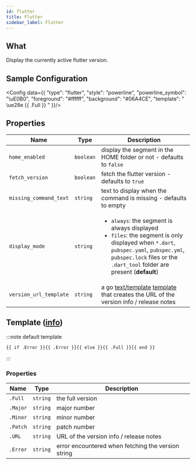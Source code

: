 ```yaml
---
id: flutter
title: Flutter
sidebar_label: Flutter
---
```


## What

Display the currently active flutter version.

## Sample Configuration


<Config data={{
  "type": "flutter",
  "style": "powerline",
  "powerline_symbol": "\uE0B0",
  "foreground": "#ffffff",
  "background": "#06A4CE",
  "template": " \ue28e {{ .Full }} "
}}/>

## Properties

| Name                   | Type      | Description                                                                                                                                                                                                                        |
| ---------------------- | --------- | ---------------------------------------------------------------------------------------------------------------------------------------------------------------------------------------------------------------------------------- |
| `home_enabled`         | `boolean` | display the segment in the HOME folder or not - defaults to `false`                                                                                                                                                                |
| `fetch_version`        | `boolean` | fetch the flutter version - defaults to `true`                                                                                                                                                                                     |
| `missing_command_text` | `string`  | text to display when the command is missing - defaults to empty                                                                                                                                                                    |
| `display_mode`         | `string`  | <ul><li>`always`: the segment is always displayed</li><li>`files`: the segment is only displayed when `*.dart`, `pubspec.yaml`, `pubspec.yml`, `pubspec.lock` files or the `.dart_tool` folder are present (**default**)</li></ul> |
| `version_url_template` | `string`  | a go [text/template][go-text-template] [template][templates] that creates the URL of the version info / release notes                                                                                                              |

## Template ([info][templates])

:::note default template

```template
{{ if .Error }}{{ .Error }}{{ else }}{{ .Full }}{{ end }}
```

:::

### Properties

| Name     | Type     | Description                                        |
| -------- | -------- | -------------------------------------------------- |
| `.Full`  | `string` | the full version                                   |
| `.Major` | `string` | major number                                       |
| `.Minor` | `string` | minor number                                       |
| `.Patch` | `string` | patch number                                       |
| `.URL`   | `string` | URL of the version info / release notes            |
| `.Error` | `string` | error encountered when fetching the version string |

[go-text-template]: https://golang.org/pkg/text/template/
[templates]: /docs/configuration/templates
